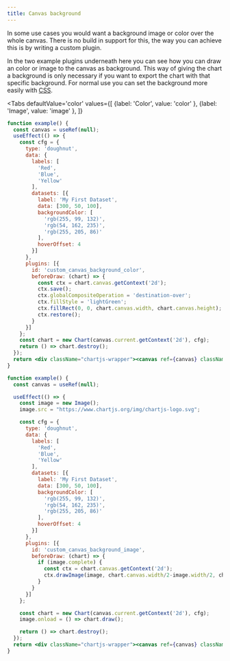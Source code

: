 ```yaml
---
title: Canvas background
---
```


In some use cases you would want a background image or color over the whole canvas. There is no build in support for this, the way you can achieve this is by writing a custom plugin.

In the two example plugins underneath here you can see how you can draw an color or image to the canvas as background. This way of giving the chart a background is only necessary if you want to export the chart with that specific background.
For normal use you can set the background more easily with [CSS](https://www.w3schools.com/cssref/css3_pr_background.asp).


<Tabs
    defaultValue='color'
    values={[
        {label: 'Color', value: 'color' },
        {label: 'Image', value: 'image' },
    ]}
>
<TabItem value="color">

```jsx live
function example() {
  const canvas = useRef(null);
  useEffect(() => {
    const cfg = {
      type: 'doughnut',
      data: {
        labels: [
          'Red',
          'Blue',
          'Yellow'
        ],
        datasets: [{
          label: 'My First Dataset',
          data: [300, 50, 100],
          backgroundColor: [
            'rgb(255, 99, 132)',
            'rgb(54, 162, 235)',
            'rgb(255, 205, 86)'
          ],
          hoverOffset: 4
        }]
      },
	  plugins: [{
	    id: 'custom_canvas_background_color',
	    beforeDraw: (chart) => {
          const ctx = chart.canvas.getContext('2d');
          ctx.save();
          ctx.globalCompositeOperation = 'destination-over';
          ctx.fillStyle = 'lightGreen';
          ctx.fillRect(0, 0, chart.canvas.width, chart.canvas.height);
          ctx.restore();
	    }
      }]
    };
    const chart = new Chart(canvas.current.getContext('2d'), cfg);
    return () => chart.destroy();
  });
  return <div className="chartjs-wrapper"><canvas ref={canvas} className="chartjs"></canvas></div>;
}
```

</TabItem>

<TabItem value="image">

```jsx live
function example() {
  const canvas = useRef(null);

  useEffect(() => {
    const image = new Image();
    image.src = "https://www.chartjs.org/img/chartjs-logo.svg";

    const cfg = {
      type: 'doughnut',
      data: {
        labels: [
          'Red',
          'Blue',
          'Yellow'
        ],
        datasets: [{
          label: 'My First Dataset',
          data: [300, 50, 100],
          backgroundColor: [
            'rgb(255, 99, 132)',
            'rgb(54, 162, 235)',
            'rgb(255, 205, 86)'
          ],
          hoverOffset: 4
        }]
      },
	  plugins: [{
	    id: 'custom_canvas_background_image',
	    beforeDraw: (chart) => {
          if (image.complete) {
            const ctx = chart.canvas.getContext('2d');
            ctx.drawImage(image, chart.canvas.width/2-image.width/2, chart.canvas.height/2-image.height/2);
          }
	    }
      }]
    };

    const chart = new Chart(canvas.current.getContext('2d'), cfg);
	image.onload = () => chart.draw();

    return () => chart.destroy();
  });
  return <div className="chartjs-wrapper"><canvas ref={canvas} className="chartjs"></canvas></div>;
}
```

</TabItem>
</Tabs>
